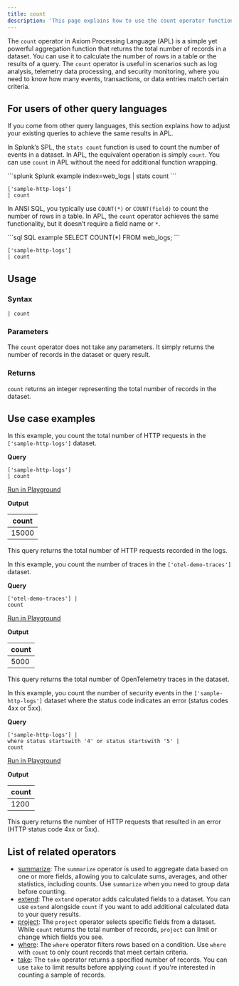 ```yaml
---
title: count
description: 'This page explains how to use the count operator function in APL.'
---
```


The `count` operator in Axiom Processing Language (APL) is a simple yet powerful aggregation function that returns the total number of records in a dataset. You can use it to calculate the number of rows in a table or the results of a query. The `count` operator is useful in scenarios such as log analysis, telemetry data processing, and security monitoring, where you need to know how many events, transactions, or data entries match certain criteria.

## For users of other query languages

If you come from other query languages, this section explains how to adjust your existing queries to achieve the same results in APL.

<AccordionGroup>
<Accordion title="Splunk SPL users">

In Splunk’s SPL, the `stats count` function is used to count the number of events in a dataset. In APL, the equivalent operation is simply `count`. You can use `count` in APL without the need for additional function wrapping.

<CodeGroup>
```splunk Splunk example
index=web_logs
| stats count
```

```kusto APL equivalent
['sample-http-logs']
| count
```
</CodeGroup>

</Accordion>
<Accordion title="ANSI SQL users">

In ANSI SQL, you typically use `COUNT(*)` or `COUNT(field)` to count the number of rows in a table. In APL, the `count` operator achieves the same functionality, but it doesn’t require a field name or `*`.

<CodeGroup>
```sql SQL example
SELECT COUNT(*) FROM web_logs;
```

```kusto APL equivalent
['sample-http-logs']
| count
```
</CodeGroup>

</Accordion>
</AccordionGroup>

## Usage

### Syntax

```kusto
| count
```

### Parameters

The `count` operator does not take any parameters. It simply returns the number of records in the dataset or query result.

### Returns

`count` returns an integer representing the total number of records in the dataset.

## Use case examples

<Tabs>
<Tab title="Log analysis">

In this example, you count the total number of HTTP requests in the `['sample-http-logs']` dataset.

**Query**

```kusto
['sample-http-logs']
| count
```

[Run in Playground](https://play.axiom.co/axiom-play-qf1k/explorer?initForm=%7B%22apl%22%3A%22%5B'sample-http-logs'%5D%20%7C%20count%22%7D)

**Output**

| count |
|-------|
| 15000 |

This query returns the total number of HTTP requests recorded in the logs.

</Tab>
<Tab title="OpenTelemetry traces">

In this example, you count the number of traces in the `['otel-demo-traces']` dataset.

**Query**

```kusto
['otel-demo-traces'] |
count
```

[Run in Playground](https://play.axiom.co/axiom-play-qf1k/explorer?initForm=%7B%22apl%22%3A%22%5B'otel-demo-traces'%5D%20%7C%20count%22%7D)

**Output**

| count |
|-------|
| 5000 |

This query returns the total number of OpenTelemetry traces in the dataset.

</Tab>
<Tab title="Security logs">

In this example, you count the number of security events in the `['sample-http-logs']` dataset where the status code indicates an error (status codes 4xx or 5xx).

**Query**

```kusto
['sample-http-logs'] |
where status startswith '4' or status startswith '5' |
count
```

[Run in Playground](https://play.axiom.co/axiom-play-qf1k/explorer?initForm=%7B%22apl%22%3A%22%5B'sample-http-logs'%5D%20%7C%20where%20status%20startswith%20'4'%20or%20status%20startswith%20'5'%20%7C%20count%22%7D)

**Output**

| count |
|-------|
| 1200 |

This query returns the number of HTTP requests that resulted in an error (HTTP status code 4xx or 5xx).

</Tab>
</Tabs>

## List of related operators

- [summarize](/apl/tabular-operators/summarize-operator): The `summarize` operator is used to aggregate data based on one or more fields, allowing you to calculate sums, averages, and other statistics, including counts. Use `summarize` when you need to group data before counting.
- [extend](/apl/tabular-operators/extend-operator): The `extend` operator adds calculated fields to a dataset. You can use `extend` alongside `count` if you want to add additional calculated data to your query results.
- [project](/apl/tabular-operators/project-operator): The `project` operator selects specific fields from a dataset. While `count` returns the total number of records, `project` can limit or change which fields you see.
- [where](/apl/tabular-operators/where-operator): The `where` operator filters rows based on a condition. Use `where` with `count` to only count records that meet certain criteria.
- [take](/apl/tabular-operators/take-operator): The `take` operator returns a specified number of records. You can use `take` to limit results before applying `count` if you're interested in counting a sample of records.